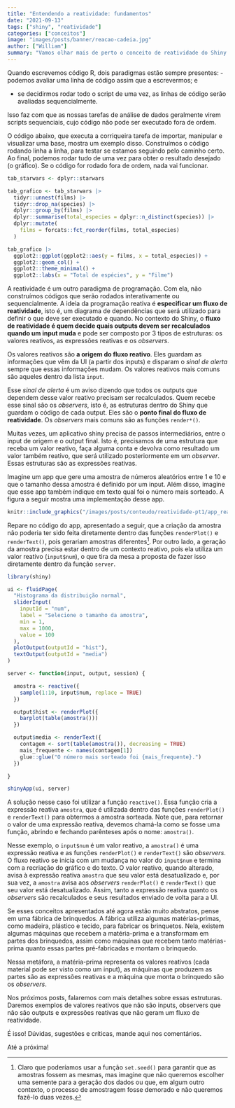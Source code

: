 ```yaml
---
title: "Entendendo a reatividade: fundamentos"
date: "2021-09-13"
tags: ["shiny", "reatividade"]
categories: ["conceitos"]
image: "images/posts/banner/reacao-cadeia.jpg"
author: ["William"]
summary: "Vamos olhar mais de perto o conceito de reatividade do Shiny."
---
```


Quando escrevemos código R, dois paradigmas estão sempre presentes: 
- podemos avaliar uma linha de código assim que a escrevermos; e

- se decidirmos rodar todo o script de uma vez, as linhas de código serão avaliadas sequencialmente.

Isso faz com que as nossas tarefas de análise de dados geralmente virem scripts sequenciais, cujo código não pode ser executado fora de ordem.
 
O código abaixo, que executa a corriqueira tarefa de importar, manipular e visualizar uma base, mostra um exemplo disso. Construímos o código rodando linha a linha, para testar se estamos seguindo pelo caminho certo. Ao final, podemos rodar tudo de uma vez para obter o resultado desejado (o gráfico). Se o código for rodado fora de ordem, nada vai funcionar.

```r
tab_starwars <- dplyr::starwars

tab_grafico <- tab_starwars |>
  tidyr::unnest(films) |> 
  tidyr::drop_na(species) |> 
  dplyr::group_by(films) |>
  dplyr::summarise(total_especies = dplyr::n_distinct(species)) |> 
  dplyr::mutate(
    films = forcats::fct_reorder(films, total_especies)
  )

tab_grafico |> 
  ggplot2::ggplot(ggplot2::aes(y = films, x = total_especies)) +
  ggplot2::geom_col() +
  ggplot2::theme_minimal() +
  ggplot2::labs(x = "Total de espécies", y = "Filme")
```

A reatividade é um outro paradigma de programação. Com ela, não construímos códigos que serão rodados interativamente ou sequencialmente. A ideia da programação reativa é **especificar um fluxo de reatividade**, isto é, um diagrama de dependências que será utilizado para definir o que deve ser executado e quando. No contexto do Shiny, o **fluxo de reatividade é quem decide quais outputs devem ser recalculados quando um input muda** e pode ser composto por 3 tipos de estruturas: os valores reativos, as expressões reativas e os *observers*.

Os valores reativos são **a origem do fluxo reativo**. Eles guardam as informações que vêm da UI (a partir dos inputs) e disparam o *sinal de alerta* sempre que essas informações mudam. Os valores reativos mais comuns são aqueles dentro da lista `input`.

Esse *sinal de alerta* é um aviso dizendo que todos os outputs que dependem desse valor reativo precisam ser recalculados. Quem recebe esse sinal são os *observers*, isto é, as estruturas dentro do Shiny que guardam o código de cada output. Eles são o **ponto final do fluxo de reatividade**. Os *observers* mais comuns são as funções `render*()`.

Muitas vezes, um aplicativo shiny precisa de passos intermediários, entre o input de origem e o output final. Isto é, precisamos de uma estrutura que receba um valor reativo, faça alguma conta e devolva como resultado um valor também reativo, que será utilizado posteriormente em um *observer*. Essas estruturas são as expressões reativas.

Imagine um app que gere uma amostra de números aleatórios entre 1 e 10 e que o tamanho dessa amostra é definido por um input. Além disso, imagine que esse app também indique em texto qual foi o número mais sorteado. A figura a seguir mostra uma implementação desse app.

```r
knitr::include_graphics("/images/posts/conteudo/reatividade-pt1/app_reactive.png")
```

Repare no código do app, apresentado a seguir, que a criação da amostra não poderia ter sido feita diretamente dentro das funções `renderPlot()` e `renderText()`, pois gerariam amostras diferentes^[Claro que poderíamos usar a função `set.seed()` para garantir que as amostras fossem as mesmas, mas imagine que não queremos escolher uma semente para a geração dos dados ou que, em algum outro contexto, o processo de amostragem fosse demorado e não queremos fazê-lo duas vezes.]. Por outro lado, a geração da amostra precisa estar dentro de um contexto reativo, pois ela utiliza um valor reativo (`input$num`), o que tira da mesa a proposta de fazer isso diretamente dentro da função `server`.

```r
library(shiny)

ui <- fluidPage(
  "Histograma da distribuição normal",
  sliderInput(
    inputId = "num",
    label = "Selecione o tamanho da amostra",
    min = 1,
    max = 1000,
    value = 100
  ),
  plotOutput(outputId = "hist"),
  textOutput(outputId = "media")
)

server <- function(input, output, session) {

  amostra <- reactive({
    sample(1:10, input$num, replace = TRUE)
  })

  output$hist <- renderPlot({
    barplot(table(amostra()))
  })

  output$media <- renderText({
    contagem <- sort(table(amostra()), decreasing = TRUE)
    mais_frequente <- names(contagem[1])
    glue::glue("O número mais sorteado foi {mais_frequente}.")
  })

}

shinyApp(ui, server)

```

A solução nesse caso foi utilizar a função `reactive()`. Essa função cria a expressão reativa `amostra`, que é utilizada dentro das funções `renderPlot()` e `renderText()` para obtermos a amostra sorteada. Note que, para retornar o valor de uma expressão reativa, devemos chamá-la como se fosse uma função, abrindo e fechando parênteses após o nome: `amostra()`.

Nesse exemplo, o `input$num` é um valor reativo, a `amostra()` é uma expressão reativa e as funções `renderPlot()` e `renderText()` são *observers*. O fluxo reativo se inicia com um mudança no valor do `input$num` e termina com a recriação do gráfico e do texto. O valor reativo, quando alterado, avisa à expressão reativa `amostra` que seu valor está desatualizado e, por sua vez, a `amostra` avisa aos *observers* `renderPlot()` e `renderText()` que seu valor está desatualizado. Assim, tanto a expressão reativa quanto os *observers* são recalculados e seus resultados enviado de volta para a UI.

Se esses conceitos apresentados até agora estão muito abstratos, pense em uma fábrica de brinquedos. A fábrica utiliza algumas matérias-primas, como madeira, plástico e tecido, para fabricar os brinquetos. Nela, existem algumas máquinas que recebem a matéria-prima e a transformam em partes dos brinquedos, assim como máquinas que recebem tanto matérias-prima quanto essas partes pré-fabricadas e montam o brinquedo.

Nessa metáfora, a matéria-prima representa os valores reativos (cada material pode ser visto como um input), as máquinas que produzem as partes são as expressões reativas e a máquina que monta o brinquedo são os *observers*.

Nos próximos posts, falaremos com mais detalhes sobre essas estruturas. Daremos exemplos de valores reativos que não são inputs, observers que não são outputs e expressões reativas que não geram um fluxo de reatividade.

É isso! Dúvidas, sugestões e críticas, mande aqui nos comentários. 

Até a próxima!
